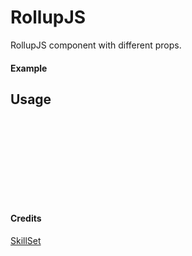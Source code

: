 
<Meta of={RollupJS} title="SkillSet/RollupJS" />

# RollupJS

RollupJS component with different props.

#### Example

<Canvas of={RollupJS.Primary} />

## Usage

```ts
import { RollupJS } from "yadl-ui";

const Example = () => {
  return (
      <RollupJS />
  );
};

export default Example;
```

#### Credits
[SkillSet](https://skillicons.dev)
